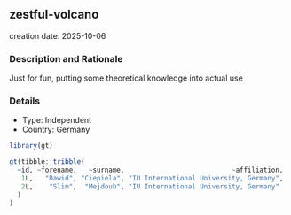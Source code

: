 
## zestful-volcano
creation date: 2025-10-06


### Description and Rationale

Just for fun, putting some theoretical knowledge into actual use

### Details

* Type: Independent
* Country: Germany

```r
library(gt)

gt(tibble::tribble(
  ~id, ~forename,   ~surname,                           ~affiliation,
   1L,   "Dawid", "Ciepiela", "IU International University, Germany",
   2L,    "Slim",  "Mejdoub", "IU International University, Germany"
  )
)
```
